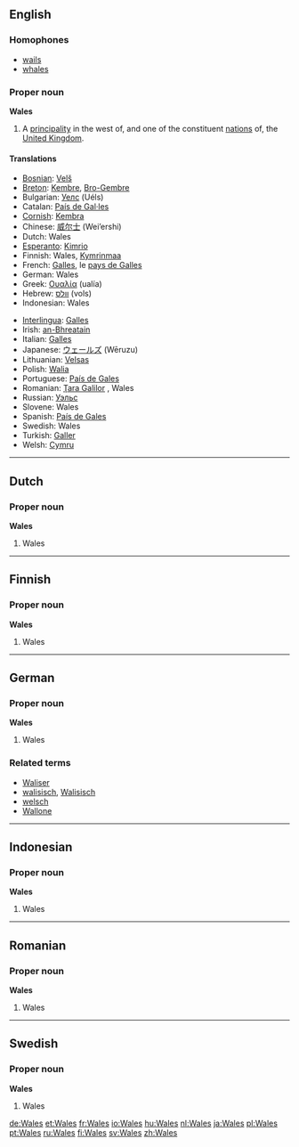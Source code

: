 ==English==
===Homophones===
* [[wails]]
* [[whales]]

===Proper noun===
'''Wales'''

#A [[principality]] in the west of, and one of the constituent [[nation]]s of, the [[United Kingdom]].

====Translations====
{{top}}
*[[Bosnian]]: [[Velš]] {{m}}
*[[Breton]]: [[Kembre]], [[Bro-Gembre]]
*Bulgarian: [[Уелс]] (Uéls)
*Catalan: [[País de Gal·les]] {{m}}
*[[Cornish]]: [[Kembra]]
*Chinese: [[威尔士]] (Wei’ershi)
*Dutch: Wales {{n}}
*[[Esperanto]]: [[Kimrio]]
*Finnish: Wales, [[Kymrinmaa]]
*French: [[Galles]], le [[pays de Galles]] {{m}}
*German: Wales {{n}}
*Greek: [[Ουαλία]] (ualía) {{f}}
*Hebrew: [[וולס]] (vols)
*Indonesian: Wales
{{mid}}
*[[Interlingua]]: [[Galles]]
*Irish: [[an-Bhreatain]] {{f}}
*Italian: [[Galles]]
*Japanese: [[ウェールズ]] (Wēruzu)
*Lithuanian: [[Velsas]] {{m}}
*Polish: [[Walia]] {{f}}
*Portuguese: [[País de Gales]] {{m}}
*Romanian: [[Ţara Galilor]] {{f}}, Wales {{n}}
*Russian: [[Уэльс]] {{Unicode|(Uɛ́l’s)}} {{m}}
*Slovene: Wales {{m}}
*Spanish: [[País de Gales]] {{m}}
*Swedish: Wales
*Turkish: [[Galler]]
*Welsh: [[Cymru]]
{{bottom}}

----

==Dutch==
===Proper noun===
'''Wales'''

#Wales

----
==Finnish==
===Proper noun===
'''Wales'''

#Wales
----
==German==
===Proper noun===
'''Wales'''

#Wales

===Related terms===
*[[Waliser]]
*[[walisisch]], [[Walisisch]]
*[[welsch]]
*[[Wallone]]

----

==Indonesian==
===Proper noun===
'''Wales'''

#Wales
----
==Romanian==
===Proper noun===
'''Wales'''

#Wales
----
==Swedish==
===Proper noun===
'''Wales'''

#Wales

[[de:Wales]]
[[et:Wales]]
[[fr:Wales]]
[[io:Wales]]
[[hu:Wales]]
[[nl:Wales]]
[[ja:Wales]]
[[pl:Wales]]
[[pt:Wales]]
[[ru:Wales]]
[[fi:Wales]]
[[sv:Wales]]
[[zh:Wales]]